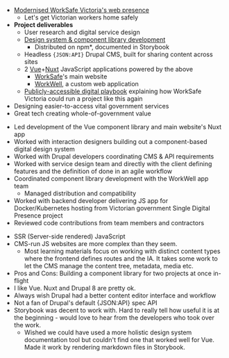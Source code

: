 
<Project
  title="Worksafe"
  description="Modernised WorkSafe Victoria's web presence to help achieve their goal of getting Victorian workers home safely.">
<Container>
<TwoUp title="Project, in brief">

- [Modernised WorkSafe Victoria's web presence](https://www.worksafe.vic.gov.au "Visit the WorkSafe Victoria website")
  - Let's get Victorian workers home safely
- __Project deliverables__
  - User research and digital service design
  - [Design system & component library development](https://todaydesign.github.io/worksafe-frontend/ "Visit the WorkSafe component library (Storybook)")
	  - Distributed on npm*, documented in Storybook
  - Headless <code>{JSON:API}</code> Drupal CMS, built for sharing content across sites
  - 2 [Vue](https://vuejs.org/ "Visit the Vue JS wesbite")+[Nuxt](https://nuxtjs.org "Visit the Nuxt website") JavaScript applications powered by the above
	  - [WorkSafe](https://www.worksafe.vic.gov.au "Visit the WorkSafe Victoria website")'s main website
	  - [WorkWell](https://www.workwell.vic.gov.au "Visit the WorkWell website"), a custom web application
  - [Publicly-accessible digital playbook](https://www.worksafe.vic.gov.au/playbook "Visit the WorkSafe Playbook") explaining how WorkSafe Victoria could run a project like this again
- Designing easier-to-access vital government services
- Great tech creating whole-of-government value

</TwoUp>
<TwoUp title="My role">

- Led development of the Vue component library and main website's Nuxt app
- Worked with interaction designers building out a component-based digital design system
- Worked with Drupal developers coordinating CMS & API requirements
- Worked with service design team and directly with the client defining features and the definition of done in an agile workflow
- Coordinated component library development with the WorkWell app team
  - Managed distribution and compatibility 
- Worked with backend developer delivering JS app for Docker/Kubernetes hosting from Victorian government Single Digital Presence project
- Reviewed code contributions from team members and contractors

</TwoUp>
<TwoUp title="Learnings/notes">

- SSR (Server-side rendered) JavaScript 
- CMS-run JS websites are more complex than they seem.
  - Most learning materials focus on working with distinct content types where the frontend defines routes and the IA. It takes some work to let the CMS manage the content tree, metadata, media etc. 
- Pros and Cons: Building a component library for two projects at once in-flight
- I like Vue. Nuxt and Drupal 8 are pretty ok.
- Always wish Drupal had a better content editor interface and workflow
- Not a fan of Drupal's default {JSON:API} spec API
- Storybook was decent to work with. Hard to really tell how useful it is at the beginning - would love to hear from the developers who took over the work.
  - Wished we could have used a more holistic design system documentation tool but couldn't find one that worked well for Vue. Made it work by rendering markdown files in Storybook.

</TwoUp>
</Container>
</Project>